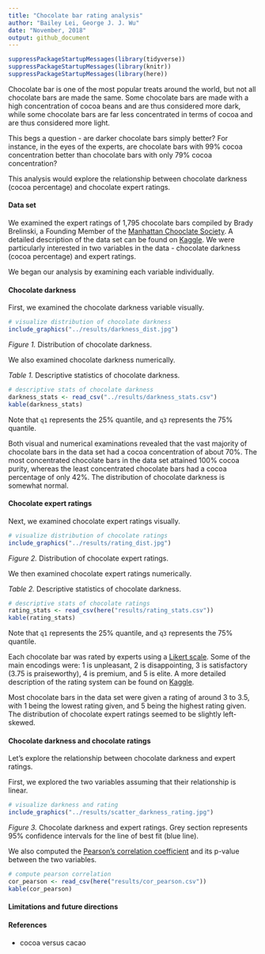 ```yaml
---
title: "Chocolate bar rating analysis"
author: "Bailey Lei, George J. J. Wu"
date: "November, 2018"
output: github_document
---
```


```r
suppressPackageStartupMessages(library(tidyverse))
suppressPackageStartupMessages(library(knitr))
suppressPackageStartupMessages(library(here))
```


Chocolate bar is one of the most popular treats around the world, but not all chocolate bars are made the same. Some chocolate bars are made with a high concentration of cocoa beans and are thus considered more dark, while some chocolate bars are far less concentrated in terms of cocoa and are thus considered more light.

This begs a question - are darker chocolate bars simply better? For instance, in the eyes of the experts, are chocolate bars with 99% cocoa concentration better than chocolate bars with only 79% cocoa concentration?  

This analysis would explore the relationship between chocolate darkness (cocoa percentage) and chocolate expert ratings.

#### Data set

We examined the expert ratings of 1,795 chocolate bars compiled by Brady Brelinski, a Founding Member of the [Manhattan Chooclate Society](http://flavorsofcacao.com/index.html). A detailed description of the data set can be found on [Kaggle](https://www.kaggle.com/rtatman/chocolate-bar-ratings). We were particularly interested in two variables in the data - chocolate darkness (cocoa percentage) and expert ratings.

We began our analysis by examining each variable individually.

#### Chocolate darkness

First, we examined the chocolate darkness variable visually.

```r
# visualize distribution of chocolate darkness
include_graphics("../results/darkness_dist.jpg")
```

*Figure 1.* Distribution of chocolate darkness.

We also examined chocolate darkness numerically.

*Table 1.* Descriptive statistics of chocolate darkness. 

```r
# descriptive stats of chocolate darkness
darkness_stats <- read_csv("../results/darkness_stats.csv")
kable(darkness_stats)
```

Note that `q1` represents the 25% quantile, and `q3` represents the 75% quantile.

Both visual and numerical examinations revealed that the vast majority of chocolate bars in the data set had a cocoa concentration of about 70%. The most concentrated chocolate bars in the data set attained 100% cocoa purity, whereas the least concentrated chocolate bars had a cocoa percentage of only 42%. The distribution of chocolate darkness is somewhat normal.

#### Chocolate expert ratings

Next, we examined chocolate expert ratings visually.

```r
# visualize distribution of chocolate ratings
include_graphics("../results/rating_dist.jpg")
```

*Figure 2.* Distribution of chocolate expert ratings.

We then examined chocolate expert ratings numerically.

*Table 2.* Descriptive statistics of chocolate darkness. 

```r
# descriptive stats of chocolate ratings
rating_stats <- read_csv(here("results/rating_stats.csv"))
kable(rating_stats)
```

Note that `q1` represents the 25% quantile, and `q3` represents the 75% quantile.

Each chocolate bar was rated by experts using a [Likert scale](https://en.wikipedia.org/wiki/Likert_scale). Some of the main encodings were: 1 is unpleasant, 2 is disappointing, 3 is satisfactory (3.75 is praiseworthy), 4 is premium, and 5 is elite. A more detailed description of the rating system can be found on [Kaggle](https://www.kaggle.com/rtatman/chocolate-bar-ratings/home).

Most chocolate bars in the data set were given a rating of around 3 to 3.5, with 1 being the lowest rating given, and 5 being the highest rating given. The distribution of chocolate expert ratings seemed to be slightly left-skewed.

#### Chocolate darkness and chocolate ratings

Let's explore the relationship between chocolate darkness and expert ratings.

First, we explored the two variables assuming that their relationship is linear.

```r
# visualize darkness and rating
include_graphics("../results/scatter_darkness_rating.jpg")
```

*Figure 3.* Chocolate darkness and expert ratings. Grey section represents 95% confidence intervals for the line of best fit (blue line).

We also computed the [Pearson's correlation coefficient](https://en.wikipedia.org/wiki/Pearson_correlation_coefficient) and its p-value between the two variables.

```r
# compute pearson correlation
cor_pearson <- read_csv(here("results/cor_pearson.csv"))
kable(cor_pearson)
```



#### Limitations and future directions

#### References

- cocoa versus cacao
